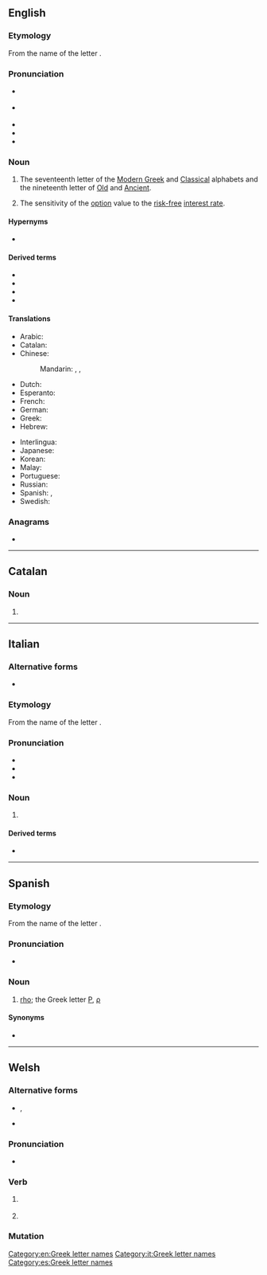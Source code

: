 {{also|Rho|rhô|rhɔ}}
==English==
{{letter_disp2|pi|[[image:Greek_uc_rho.png|31px]][[image:Greek_lc_rho.png|27px]]|sigma|ῥῶ|Ρ|ρ}}

===Etymology===
From the name of the {{etyl|grc|en}} letter {{m|grc|ῥῶ}}.

===Pronunciation===
* {{a|RP}} {{IPA|/ɹəʊ/|lang=en}}
* {{a|GenAm}} {{IPA|/ɹoʊ/|lang=en}}
* {{audio|en-us-rho.ogg|Audio (US)|lang=en}}
* {{homophones|row|roe|Rowe|lang=en}}
* {{rhymes|əʊ|lang=en}}

===Noun===
{{en-noun}}

# The seventeenth letter of the [[Modern Greek]] and [[Classical Greek|Classical]] alphabets and the nineteenth letter of [[Old Greek|Old]] and [[Ancient Greek|Ancient]].
# {{lb|en|finance}} The sensitivity of the [[option]] value to the [[risk-free]] [[interest rate]].

====Hypernyms====
* {{sense|measure of derivative price sensitivity}} {{l|en|Greeks}} {{qualifier|includes list of coordinate terms}}

====Derived terms====
* {{l|en|Rho factor}}
* {{l|en|rho meson}}
* {{l|en|rhotic}}
* {{l|en|Spearman's rho}}

====Translations====
{{trans-top|letter of Greek alphabet}}
* Arabic: {{t|ar|رُو|m}}
* Catalan: {{t+|ca|ro|f}}
* Chinese:
*: Mandarin: {{t+|cmn|肉|tr=ròu|sc=Hani}}, {{t+|cmn|若|tr=ruò|sc=Hani}}, {{t+|cmn|柔|tr=róu|sc=Hani}}
* Dutch: {{t|nl|rho|m|f}}
* Esperanto: {{t+|eo|roto}}
* French: {{t+|fr|rhô|m}}
* German: {{t+|de|Rho|n}}
* Greek: {{t+|el|ρο|n}}
* Hebrew: {{t|he|רוֹ|f|tr=ro}}
{{trans-mid}}
* Interlingua: {{t|ia|rho}}
* Japanese: {{t+|ja|ロー|tr=rō|sc=Jpan}}
* Korean: {{t+|ko|로|sc=Kore}}
* Malay: {{t|ms|ro}}
* Portuguese: {{t+|pt|rô|m}}
* Russian: {{t+|ru|ро|n}}
* Spanish: {{t+|es|ro|f}}, {{t|es|rho|f}}
* Swedish: {{t+|sv|rho}}
{{trans-bottom}}

===Anagrams===
* {{anagrams|en|ROH|Roh|hor}}

[[Category:en:Greek letter names]]

----

==Catalan==

===Noun===
{{ca-noun|f}}

# {{alternative spelling of|ro|lang=ca}}

----

==Italian==

===Alternative forms===
* {{l|it|ro}}

===Etymology===
From the name of the {{etyl|grc|it}} letter {{m|grc|ῥῶ}}.

===Pronunciation===
* {{IPA|/rɔ/|[r̺ɔ]|lang=it}}
* {{hyphenation|rò|lang=it}}
* {{rhymes|ɔ|lang=it}}

===Noun===
{{wikipedia|lang=it}}
{{head|it|noun|g=m|g2=f|invariable}}

# {{l|en|rho}} {{gloss|Greek letter}}

====Derived terms====
* {{l|it|rotacismo}}

[[Category:it:Greek letter names]]

----

==Spanish==

===Etymology===
From the name of the {{etyl|grc|es}} letter {{m|grc|ῥῶ}}.

===Pronunciation===
* {{es-pronunc}}

===Noun===
{{es-noun|f}}

# [[rho]]; the Greek letter [[Ρ]], [[ρ]]

====Synonyms====
* {{l|es|ro}}

[[Category:es:Greek letter names]]

----

==Welsh==

===Alternative forms===
* {{sense|subjunctive}} {{l|cy|rhoddo}}, {{l|cy|rhotho}}
* {{sense|imperative}} {{l|cy|dyro}}

===Pronunciation===
* {{IPA|/r̥oː/|lang=cy}}

===Verb===
{{head|cy|verb form}}

# {{lb|cy|literary}} {{inflection of|rhoi||3|s|subj|lang=cy}}
# {{lb|cy|literary}} {{inflection of|rhoi||2|s|impr|lang=cy}}

===Mutation===
{{cy-mut-auto}}
